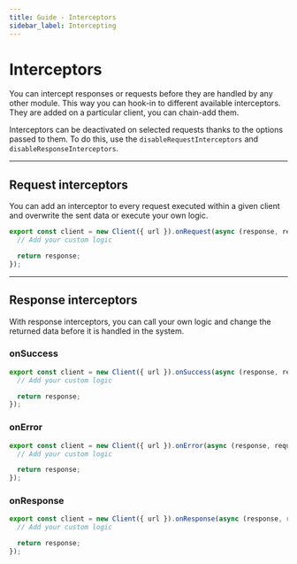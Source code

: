 ```yaml
---
title: Guide - Interceptors
sidebar_label: Intercepting
---
```


# Interceptors

You can intercept responses or requests before they are handled by any other module. This way you can hook-in to
different available interceptors. They are added on a particular client, you can chain-add them.

Interceptors can be deactivated on selected requests thanks to the options passed to them. To do this, use the
`disableRequestInterceptors` and `disableResponseInterceptors`.

---

## Request interceptors

You can add an interceptor to every request executed within a given client and overwrite the sent data or execute your
own logic.

```ts
export const client = new Client({ url }).onRequest(async (response, request) => {
  // Add your custom logic

  return response;
});
```

---

## Response interceptors

With response interceptors, you can call your own logic and change the returned data before it is handled in the system.

### onSuccess

```ts
export const client = new Client({ url }).onSuccess(async (response, request) => {
  // Add your custom logic

  return response;
});
```

### onError

```ts
export const client = new Client({ url }).onError(async (response, request) => {
  // Add your custom logic

  return response;
});
```

### onResponse

```ts
export const client = new Client({ url }).onResponse(async (response, request) => {
  // Add your custom logic

  return response;
});
```
